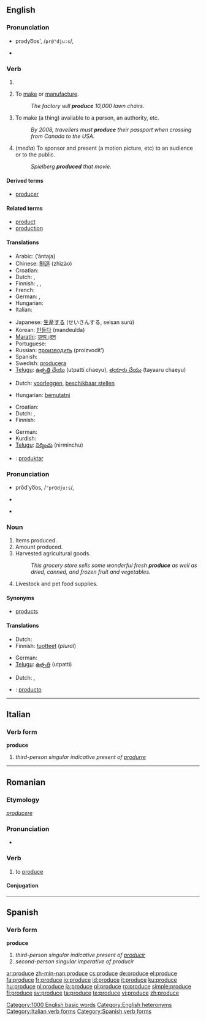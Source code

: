 ==English==

{{rank|support|bit|Indian|825|produce|drawn|field|street}}

===Pronunciation===
* {{a|RP}} prədyo͞os', /<tt>pr@"dju:s</tt>/, {{IPA|/prəˈdjuːs/}}
* {{audio|en-us-produce-verb.ogg|Audio (US)}}

===Verb===
{{en-verb|produc|es}}

# {{defn|English}}
# {{transitive}} To [[make]] or [[manufacture]].
#: ''The factory will '''produce''' 10,000 lawn chairs.''
# {{transitive}} To make (a thing) available to a person, an authority, etc.
#: ''By 2008, travellers must '''produce''' their passport when crossing from Canada to the USA.''
# {{transitive}} (''media'') To sponsor and present (a motion picture, etc) to an audience or to the public.
#: ''Spielberg '''produced''' that movie.''

====Derived terms====
* [[producer]]

====Related terms====
* [[product]]
* [[production]]

====Translations====
{{trans-top|make or manufacture}}
* Arabic: {{Arab|[[انتج]]}} (’ántaja)
* Chinese: [[制造]] (zhìzào)
* Croatian: {{t-|hr|proizvesti|alt=proìzvesti}}
* Dutch: {{t-|nl|produceren}}, {{t+|nl|maken}}
* Finnish: {{t+|fi|tuottaa}}, {{t+|fi|valmistaa}}, {{t+|fi|tehdä}}
* French: {{t+|fr|produire}}
* German: {{t+|de|produzieren}}, {{t+|de|herstellen}}
* Hungarian: {{t-|hu|gyártani}}
* Italian: {{t+|it|produrre}}
{{trans-mid}}
* Japanese: [[生産]]する (せいさんする, seisan surú)
* Korean: [[만들다]] (mandeulda)
* [[Marathi]]: [[उतप।दन]]
* Portuguese: {{t+|pt|produzir}}
* Russian: [[производить]] (proizvodít’)
* Spanish: {{t+|es|producir}}
* Swedish: [[producera]]
* [[Telugu]]: [[ఉత్పత్తి చేయు]] (utpatti chaeyu), [[తయారు చేయు]] (tayaaru chaeyu)
{{trans-bottom}}

{{trans-top|make available to}}
* Dutch: [[voorleggen]], [[beschikbaar stellen]]
{{trans-mid}}
* Hungarian: [[bemutatni]]
{{trans-bottom}}

{{trans-top|sponsor and present (a motion picture, etc)}}
* Croatian: {{t|hr|producirati|alt=producírati}}
* Dutch: {{t-|nl|produceren}}, {{t+|nl|maken}}
* Finnish: {{t+|fi|tuottaa}}
{{trans-mid}}
* German: {{t+|de|produzieren}}
* Kurdish: {{KUchar|[[ده‌رهێنان]]}}
* [[Telugu]]: [[నిర్మించు]] (nirminchu)
{{trans-bottom}}

{{checktrans-top}}
* {{ttbc|Ido}}: [[produktar]]
{{trans-bottom}}

===Pronunciation===
* {{a|RP}} prŏd'yo͞os, /<tt>"prQdju:s</tt>/, {{IPA|/ˈprɒdjuːs/}}
* {{a|US}} {{IPA|/ˈpɹoʊ.djuːs/}}
* {{audio|en-us-produce-noun.ogg|Audio (US)}}
{{rfc|I don't believe that "j" enters into usual US pronunciation, verb or noun}}

===Noun===
{{en-noun|-}}

# Items produced.
# Amount produced.
# Harvested agricultural goods.
#: ''This grocery store sells some wonderful fresh '''produce''' as well as dried, canned, and frozen fruit and vegetables.''
# {{Australia}} Livestock and pet food supplies.
====Synonyms====
* {{sense|items produced}} [[product]]s

====Translations====
{{trans-top|items produced}}
* Dutch: {{t-|nl|produkt|n}}
* Finnish: [[tuotteet]] (''plural'')
{{trans-mid}}
* German: {{t+|de|Produkt|n}}
* [[Telugu]]: [[ఉత్పత్తి]] (utpatti)
{{trans-bottom}}

{{trans-top|fruit and vegetables for sale}}
* Dutch: {{t+|nl|waar|f}}, {{t+|nl|waren|f|p}}
{{trans-mid}}
{{trans-bottom}}

{{checktrans-top}}
* {{ttbc|Spanish}}: [[producto]]
{{trans-bottom}}

[[Category:1000 English basic words]]
[[Category:English heteronyms]]

----

==Italian==

===Verb form===
'''produce'''

# ''third-person singular indicative present of [[produrre]]''

[[Category:Italian verb forms]]

----

==Romanian==

===Etymology===
{{etyl|la|ro}} ''[[producere]]''

===Pronunciation===
* {{IPA|[pro'du.ʧe]|lang=ro}}

===Verb===
{{ro-verb|3}}

# {{transitive}} to [[#English|produce]]

====Conjugation====
{{ro-conj-duce|pro}}

----

==Spanish==

===Verb form===
'''produce'''

# ''third-person singular indicative present of [[producir]]''
# ''second-person singular imperative of producir''

[[Category:Spanish verb forms]]

[[ar:produce]]
[[zh-min-nan:produce]]
[[cs:produce]]
[[de:produce]]
[[el:produce]]
[[fa:produce]]
[[fr:produce]]
[[io:produce]]
[[id:produce]]
[[it:produce]]
[[ku:produce]]
[[hu:produce]]
[[nl:produce]]
[[ja:produce]]
[[pl:produce]]
[[ro:produce]]
[[simple:produce]]
[[fi:produce]]
[[sv:produce]]
[[ta:produce]]
[[te:produce]]
[[vi:produce]]
[[zh:produce]]